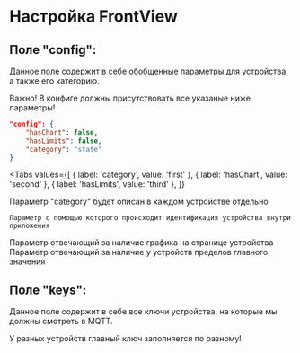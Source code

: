 # Настройка FrontView
## Поле "config":
Данное поле содержит в себе обобщенные параметры для устройства, а также его категорию.

<Error>
Важно! В конфиге должны присутствовать все указаные ниже параметры!
</Error>

```json
"config": {
    "hasChart": false,
    "hasLimits": false,
    "category": "state"
}
```
<Tabs
  values={[
    { label: 'category', value: 'first' },
    { label: 'hasChart', value: 'second' },
    { label: 'hasLimits', value: 'third' },
  ]}
>
  <TabItem value="first">
    <Warning>
    Параметр "category" будет описан в каждом устройстве отдельно 
    </Warning>

    Параметр с помощью которого происходит идентификация устройства внутри приложения
  </TabItem>
  <TabItem value="second">Параметр отвечающий за наличие графика на странице устройства</TabItem>
  <TabItem value="third">Параметр отвечающий за наличие у устройств пределов главного значения</TabItem>

</Tabs>


## Поле "keys":
Данное поле содержит в себе все ключи устройства, на которые мы должны смотреть в MQTT.

У разных устройств главный ключ заполняется по разному!
